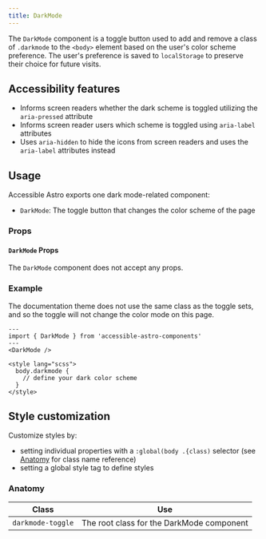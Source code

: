 ```yaml
---
title: DarkMode
---
```



The `DarkMode` component is a toggle button used to add and remove a class of `.darkmode` to the `<body>` element based on the user's color scheme preference. The user's preference is saved to `localStorage` to preserve their choice for future visits.

## Accessibility features

* Informs screen readers whether the dark scheme is toggled utilizing the `aria-pressed` attribute
* Informs screen reader users which scheme is toggled using `aria-label` attributes
* Uses `aria-hidden` to hide the icons from screen readers and uses the `aria-label` attributes instead

## Usage

Accessible Astro exports one dark mode-related component:
* `DarkMode`: The toggle button that changes the color scheme of the page

### Props
#### `DarkMode` Props
The `DarkMode` component does not accept any props.

### Example
<Aside type="note">
  The documentation theme does not use the same class as the toggle sets, and so the toggle will not change the color
  mode on this page.
</Aside>

<NoStarlightStyles>
  <DarkMode/>
</NoStarlightStyles>




```astro
---
import { DarkMode } from 'accessible-astro-components'
---
<DarkMode />

<style lang="scss">
  body.darkmode {
    // define your dark color scheme
  }
</style>
```


## Style customization

Customize styles by:

* setting individual properties with a `:global(body .{class)` selector (see [Anatomy](#anatomy) for class name reference)
* setting a global style tag to define styles

### Anatomy

| Class                      | Use                                                                               |
|----------------------------|-----------------------------------------------------------------------------------|
| `darkmode-toggle`                     | The root class for the DarkMode component                                             |